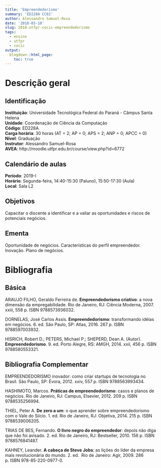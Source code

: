 ```yaml
---
title: 'Empreendedorismo'
summary: 'ED228A CC82'
author: Alessandro Samuel-Rosa
date: '2018-03-18'
slug: 2018-utfpr-cocic-empreendedorismo
tags:
  - ensino
  - utfpr
  - cocic
output:
  blogdown::html_page:
    toc: true
---
```


# Descrição geral

## Identificação

**Instituição**: Universidade Tecnológica Federal do Paraná - Câmpus Santa Helena<br>
**Unidade**: Coordenação de Ciência da Computação<br>
**Código**: ED228A<br>
**Carga horária**: 30 horas (AT = 2; AP = 0; APS = 2; ANP = 0; APCC = 0)<br>
**Nível**: Graduação<br>
**Instrutor**: Alessandro Samuel-Rosa<br>
**AVEA**: http://moodle.utfpr.edu.br/course/view.php?id=6772

## Calendário de aulas

**Período**: 2019-I<br>
**Horário**: Segunda-feira, 14:40-15:30 (Paluno), 15:50-17:30 (Aula)<br>
**Local**: Sala L2

## Objetivos

Capacitar o discente a identificar e a valiar as oportunidades e riscos de potenciais negócios.

## Ementa

Oportunidade de negócios. Características do perfil empreendedor. Inovação. Plano de negócios.

# Bibliografia 

## Básica

ARAUJO FILHO, Geraldo Ferreira de. **Empreendedorismo criativo**: a nova dimensão da empregabilidade. Rio de 
Janeiro, RJ: Ciência Moderna, 2007. xxiii, 558 p. ISBN 9788573936032.

DORNELAS, José Carlos Assis. **Empreendedorismo**: transformando idéias em negócios. 6. ed. São Paulo, SP: 
Atlas, 2016. 267 p. ISBN 9788597003932.

HISRICH, Robert D.; PETERS, Michael P.; SHEPERD, Dean A. (Autor). **Empreendedorismo**. 9. ed. Porto Alegre,
RS: AMGH, 2014. xxii, 456 p. ISBN 9788580553321.

## Bibliografia Complementar

EMPREENDEDORISMO inovador: como criar startups de tecnologia no Brasil. São Paulo, SP: Évora, 2012. xxiv, 557 
p. ISBN 9788563993434.

HASHIMOTO, Marcos. **Práticas de empreendedorismo**: casos e planos de negócios. Rio de Janeiro, RJ: Campus,
Elsevier, 2012. 209 p. ISBN 9788535256994.

THIEL, Peter A. **De zero a um**: o que aprender sobre empreendedorismo com o Vale do Siício. 1. ed. Rio de 
Janeiro, RJ: Objetiva, 2014. 215 p. ISBN 9788539006205.

TRIAS DE BES, Fernando. **O livro negro do empreendedor**: depois não diga que não foi avisado. 2. ed. Rio de 
Janeiro, RJ: Bestseller, 2010. 156 p. ISBN 9788576841487.

KAHNEY, Leander. **A cabeça de Steve Jobs**: as lições do líder da empresa mais revolucionária do mundo. 2. ed. 
Rio de Janeiro: Agir, 2009. 286 p. ISBN 978-85-220-0977-0.
